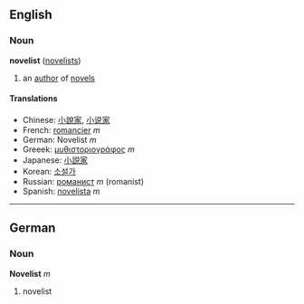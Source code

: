 ==English==
===Noun===
'''novelist''' ([[novelists]])

# an [[author]] of [[novel]]s

====Translations====
*Chinese: [[小說家]], [[小说家]]
*French: [[romancier]] ''m''
*German: Novelist ''m''
*Greeek: [[μυθιστοριογράφος]] ''m''
*Japanese: [[小説家]]
*Korean: [[소설가]]
*Russian: [[романист]] ''m'' (romanist)
*Spanish: [[novelista]] ''m''

----

==German==
===Noun===
'''Novelist''' ''m''

# novelist